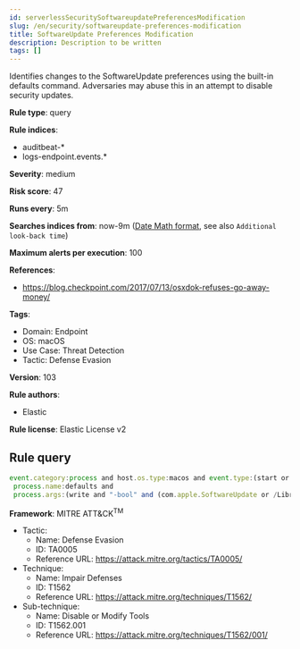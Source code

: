 ```yaml
---
id: serverlessSecuritySoftwareupdatePreferencesModification
slug: /en/security/softwareupdate-preferences-modification
title: SoftwareUpdate Preferences Modification
description: Description to be written
tags: []
---
```


<div id="softwareupdate-preferences-modification"></div>

Identifies changes to the SoftwareUpdate preferences using the built-in defaults command. Adversaries may abuse this in an attempt to disable security updates.

**Rule type**: query

**Rule indices**: 

* auditbeat-*
* logs-endpoint.events.*

**Severity**: medium

**Risk score**: 47

**Runs every**: 5m

**Searches indices from**: now-9m ([Date Math format](((ref))/common-options.html#date-math), see also <DocLink id="serverlessSecurityRulesUiCreate" section="set-the-rules-schedule">`Additional look-back time`</DocLink>)

**Maximum alerts per execution**: 100

**References**: 

* https://blog.checkpoint.com/2017/07/13/osxdok-refuses-go-away-money/

**Tags**: 

* Domain: Endpoint
* OS: macOS
* Use Case: Threat Detection
* Tactic: Defense Evasion

**Version**: 103

**Rule authors**: 

* Elastic

**Rule license**: Elastic License v2

## Rule query

```js
event.category:process and host.os.type:macos and event.type:(start or process_started) and
 process.name:defaults and
 process.args:(write and "-bool" and (com.apple.SoftwareUpdate or /Library/Preferences/com.apple.SoftwareUpdate.plist) and not (TRUE or true))

```

**Framework**: MITRE ATT&CK<sup>TM</sup>

* Tactic:
    * Name: Defense Evasion
    * ID: TA0005
    * Reference URL: https://attack.mitre.org/tactics/TA0005/
* Technique:
    * Name: Impair Defenses
    * ID: T1562
    * Reference URL: https://attack.mitre.org/techniques/T1562/
* Sub-technique:
    * Name: Disable or Modify Tools
    * ID: T1562.001
    * Reference URL: https://attack.mitre.org/techniques/T1562/001/

